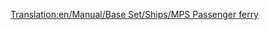 [[Translation:en/Manual/Base Set/Ships/MPS Passenger ferry]]

{{en/Manual/Base Set/Ships/Ships|Image=[[File:en/Manual/Base Set/Ships/Ferry.png|MPS Passenger 渡船]]
|名称=MPS Passenger 渡船
|售价=£18,279 ($36,558)
|速度=32 km/h (20 mph)
|运行成本=£1,476 ($2,952)
|设计时间=1926 	
|寿命=30
|运载能力=100 位旅客
|描述=MPS客运渡轮是一种低速客运渡轮，专为长距离港口到港口而设计。
|原型=虚构。MPS 只是 Microprose 的首字母缩写词，Microprose 是 Transport Tycoon 的原始出版商。
}}